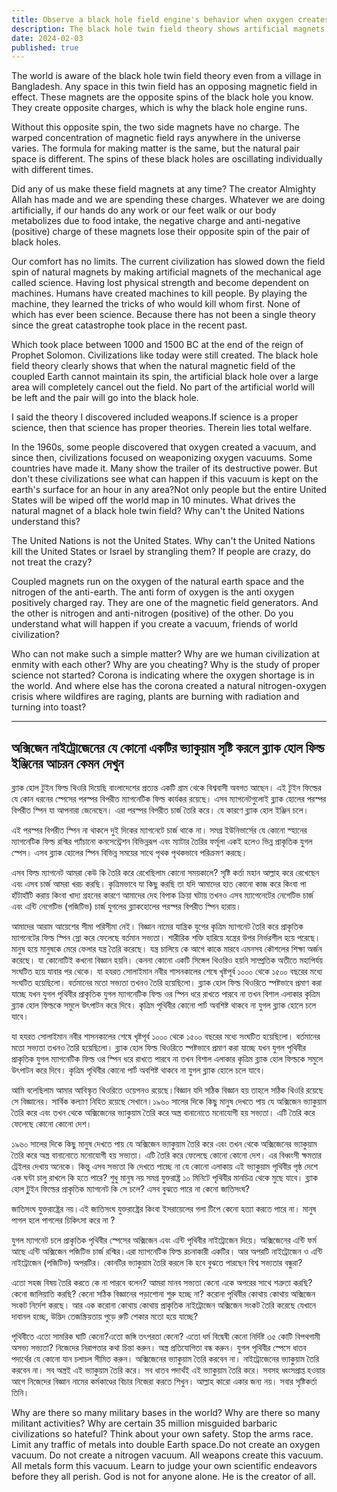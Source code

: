 ```yaml
---
title: Observe a black hole field engine's behavior when oxygen creates a nitrogen vacuum. 
description: The black hole twin field theory shows artificial magnets disrupt natural magnetic fields. Weaponizing oxygen and nitrogen vacuums poses catastrophic risks. Proper scientific understanding and restraint are vital for global safety.
date: 2024-02-03
published: true
---
```


The world is aware of the black hole twin field theory even from a village in Bangladesh. Any space in this twin field has an opposing magnetic field in effect. These magnets are the opposite spins of the black hole you know. They create opposite charges, which is why the black hole engine runs.

Without this opposite spin, the two side magnets have no charge. The warped concentration of magnetic field rays anywhere in the universe varies. The formula for making matter is the same, but the natural pair space is different. The spins of these black holes are oscillating individually with different times.

Did any of us make these field magnets at any time? The creator Almighty Allah has made and we are spending these charges. Whatever we are doing artificially, if our hands do any work or our feet walk or our body metabolizes due to food intake, the negative charge and anti-negative (positive) charge of these magnets lose their opposite spin of the pair of black holes.

Our comfort has no limits. The current civilization has slowed down the field spin of natural magnets by making artificial magnets of the mechanical age called science. Having lost physical strength and become dependent on machines. Humans have created machines to kill people. By playing the machine, they learned the tricks of who would kill whom first. None of which has ever been science. Because there has not been a single theory since the great catastrophe  took place in the recent past.

Which took place between 1000 and 1500 BC at the end of the reign of Prophet Solomon. Civilizations like today were still created. The black hole field theory clearly shows that when the natural magnetic field of the coupled Earth cannot maintain its spin, the artificial black hole over a large area will completely cancel out the field. No part of the artificial world will be left and the pair will go into the black hole.

I said the theory I discovered included weapons.If science is a proper science, then that science has proper theories. Therein lies total welfare.

In the 1960s, some people discovered that oxygen created a vacuum, and since then, civilizations focused on weaponizing oxygen vacuums. Some countries have made it. Many show the trailer of its destructive power. But don't these civilizations see what can happen if this vacuum is kept on the earth's surface for an hour in any area?Not only people but the entire United States will be wiped off the world map in 10 minutes. What drives the natural magnet of a black hole twin field? Why can't the United Nations understand this?

The United Nations is not the United States. Why can't the United Nations kill the United States or Israel by strangling them? If people are crazy, do not treat the crazy?

Coupled magnets run on the oxygen of the natural earth space and the nitrogen of the anti-earth. The anti form of oxygen is the anti oxygen positively charged ray. They are one of the magnetic field generators. And the other is nitrogen and anti-nitrogen (positive) of the other. Do you understand what will happen if you create a vacuum, friends of world civilization?

Who can not make such a simple matter? Why are we human civilization at enmity with each other? Why are you cheating? Why is the study of proper science not started? Corona is indicating where the oxygen shortage is in the world. And where else has the corona created a natural nitrogen-oxygen crisis where wildfires are raging, plants are burning with radiation and turning into toast?

---

## অক্সিজেন নাইট্রোজেনের যে কোনো একটির ভ‍্যাকুয়াম সৃষ্টি করলে ব্ল‍্যাক হোল ফিল্ড ইঞ্জিনের আচরন কেমন দেখুন 

ব্ল‍্যাক হোল টুইন ফিল্ড থিওরি দিয়েছি বাংলাদেশের প্রত‍্যন্ত একটি গ্রাম থেকে বিশ্ববাসী অবগত আছেন। এই টুইন ফিল্ডের যে কোন ধরনের স্পেসের পরস্পর বিপরীত ম‍্যাগনেটিক ফিল্ড কার্যকর রয়েছে। এসব ম‍্যাগনেটগুলোই ব্ল‍্যাক হোলের পরস্পর বিপরীত স্পিন যা আপনারা জেনেছেন। এরা পরস্পর বিপরীত চার্জ তৈরি করে। যে কারণে ব্ল‍্যাক হোল ইঞ্জিন চলে।

এই পরস্পর বিপরীত স্পিন না থাকলে দুই দিকের ম‍্যাগনেটে চার্জ থাকে না। সমগ্র ইউনিভার্সের যে কোনো স্হানের ম‍্যাগনেটিক ফিল্ড রশ্মির প‍্যাঁচানো কনসেন্ট্রেশন বিভিন্নরূপ এবং ম‍্যাটার তৈরির ফর্মূলা একই হলেও ভিন্ন প্রাকৃতিক যুগল স্পেস। এসব ব্ল‍্যাক হোলের স্পিন বিভিন্ন সময়ের সাথে পৃথক পৃথকভাবে  পরিক্রমণ করছে।

এসব ফিল্ড ম‍্যাগনেট আমরা কেউ কি তৈরি করে রেখেছিলাম কোনো সময়কালে? সৃষ্টি কর্তা মহান আল্লাহ করে রেখেছেন এবং এসব চার্জ আমরা খরচ করছি। কৃত্রিমভাবে যা কিছু করছি তা যদি আমাদের হাত কোনো কাজ করে কিংবা পা   হাঁটাহাঁটি করায় কিংবা খাদ‍্য গ্রহনের কারণে আমাদের দেহ বিপাক ক্রিয়া ঘটায় তখনও এসব ম‍্যাগেনেটের নেগেটিভ চার্জ এবং এন্টি নেগেটিভ (পজিটিভ) চার্জ যুগলের ব্ল‍্যাকহোলের পরস্পর বিপরীত  স্পিন হারায়।

আমাদের আরাম আয়েশের সীমা পরিসীমা নেই। বিজ্ঞান নামের   যান্ত্রিক যুগের কৃত্রিম ম‍্যাগনেট তৈরি করে প্রাকৃতিক ম‍্যাগনেটের ফিল্ড স্পিন স্লো করে ফেলেছে বর্তমান সভ‍্যতা। শারীরিক শক্তি হারিয়ে যন্ত্রের উপর নির্ভরশীল হয়ে পরেছে। মানুষ হয়ে মানুষকে মেরে ফেলার যন্ত্র তৈরি করেছে। যন্ত্র চালিয়ে কে আগে কাকে মারবে এমনসব কৌশলের শিক্ষা অর্জন করেছে। যা কোনোটিই কখনো বিজ্ঞান হয়নি। কেননা কোনো একটি সিঙ্গেল থিওরিও হয়নি সাম্প্রতিক অতীতে মহাপির্যয় সংঘটিত হয়ে যাবার পর থেকে। যা হযরত সোলাইমান নবীর শাসনকালের শেষে খৃষ্টপূর্ব ১০০০ থেকে ১৫০০ বছরের মধ‍্যে সংঘটিত হয়েছিলো। বর্তমানের মতো সভ‍্যতা  তখনও তৈরি হয়েছিলো। ব্ল‍্যাক হোল ফিল্ড থিওরিতে স্পষ্টভাবে প্রমাণ করা যাচ্ছে যখন যুগল পৃথিবীর প্রাকৃতিক যুগল ম‍্যাগনেটিক ফিল্ড   ওর স্পিন ধরে রাখতে পারবে না তখন বিশাল এলাকার কৃত্রিম  ব্ল‍্যাক হোল ফিল্ডকে সমুলে উৎপাটন করে দিবে। কৃত্রিম পৃথিবীর কোনো পার্ট অবশিষ্ট থাকবে না যুগল ব্ল‍্যাক হোলে চলে যাবে। 

যা হযরত সোলাইমান নবীর শাসনকালের শেষে খৃষ্টপূর্ব ১০০০ থেকে ১৫০০ বছরের মধ‍্যে সংঘটিত হয়েছিলো। বর্তমানের মতো সভ‍্যতা  তখনও তৈরি হয়েছিলো। ব্ল‍্যাক হোল ফিল্ড থিওরিতে স্পষ্টভাবে প্রমাণ করা যাচ্ছে যখন যুগল পৃথিবীর প্রাকৃতিক যুগল ম‍্যাগনেটিক ফিল্ড   ওর স্পিন ধরে রাখতে পারবে না তখন বিশাল এলাকার কৃত্রিম  ব্ল‍্যাক হোল ফিল্ডকে সমুলে উৎপাটন করে দিবে। কৃত্রিম পৃথিবীর কোনো পার্ট অবশিষ্ট থাকবে না যুগল ব্ল‍্যাক হোলে চলে যাবে। 

আমি বলেছিলাম আমার আবিস্কৃত থিওরিতে ওয়েপনও রয়েছে।বিজ্ঞান যদি সঠিক বিজ্ঞান হয় তাহলে সঠিক থিওরি রয়েছে সে বিজ্ঞানের। সার্বিক কল‍্যাণ নিহিত রয়েছে সেখানে।১৯৬০ সালের দিকে কিছু মানুষ দেখতে পায় যে  অক্সিজেন ভ‍্যাকুয়াম তৈরি করে এবং তখন থেকে অক্সিজেনের ভ‍্যাকুয়াম তৈরি করে অস্ত্র বানানোতে মনোযোগী হয় সভ‍্যতা। এটি তৈরি করে ফেলেছে কোনো কোনো দেশ।

১৯৬০ সালের দিকে কিছু মানুষ দেখতে পায় যে  অক্সিজেন ভ‍্যাকুয়াম তৈরি করে এবং তখন থেকে অক্সিজেনের ভ‍্যাকুয়াম তৈরি করে অস্ত্র বানানোতে মনোযোগী হয় সভ‍্যতা। এটি তৈরি করে ফেলেছে কোনো কোনো দেশ। এর বিধ্বংসী ক্ষমতার ট্রেইলর দেখায় অনেকে। কিন্তু এসব সভ‍্যতা কি দেখতে পাচ্ছে না যে কোনো এলাকায় এই ভ‍্যাকুয়াম পৃথিবীর পৃষ্ঠ দেশে এক ঘন্টা চালু রাখলে কি হতে পারে? শুধু মানুষ নয় সমগ্র যুক্তরাষ্ট্র ১০ মিনিটে পৃথিবীর মানচিত্র থেকে মুছে যাবে। ব্ল‍্যাক হোল টুুইন ফিল্ডের প্রাকৃতিক ম‍্যাগনেট কি সে চলে? এসব বুঝতে পারে না কেনো জাতিসংঘ?

জাতিসংঘ যুক্তরাষ্ট্রের নয়।এই জাতিসংঘ যুক্তরাষ্ট্রের কিংবা ইসরায়েলের গলা টিপে কেনো হত‍্যা করতে পারে না। মানুষ পাগল হলে পাগলের চিকিৎসা করে না ?

যুগল ম‍্যাগনেট চলে প্রাকৃতিক পৃথিবীর স্পেসের অক্সিজেন এবং এন্টি পৃথিবীর নাইট্রোজেন দিয়ে। অক্সিজেনের এন্টি ফর্ম আছে এন্টি অক্সিজেন পজিটিভ চার্জ রশ্মির।এরা ম‍্যাগনেটিক ফিল্ড রচনাকারী একটির। আর অপরটি নাইট্রোজেন ও এন্টি নাইট্রোজেন (পজিটিভ) অপরটির। কোনটির ভ‍্যাকুয়াম তৈরি করলে কি হবে বুঝতে পারছেন বিশ্ব সভ‍্যতার বন্ধুরা?

এতো সহজ বিষয় তৈরি করতে কে না পারবে বলেন? আমরা মানব সভ‍্যতা কেনো একে অপরের সাথে  শত্রুতা করছি? কেনো জালিয়াতি করছি? কেনো সঠিক বিজ্ঞানের পড়াশোনা শুরু হচ্ছে না?  করোনা পৃথিবীর কোথায় কোথায় অক্সিজেন সংকট নির্দেশ করছে। আর এক করোনা কোথায় কোথায় প্রাকৃতিক  নাইট্রোজেন অক্সিজেন সংকট তৈরি করেছে যেখানে দাবানল হচ্ছে, উদ্ভিদ তেজস্ক্রিয়তায় পুড়ে রুটি শেকার মতো হয়ে যাচ্ছে?

পৃথিবীতে এতো সামরিক ঘাটি কেনো?এতো জঙ্গি তৎপরতা কেনো? এতো ধর্ম বিদ্বেষী কেনো নির্দিষ্ট ৩৫ কোটি বিপথগামী অসভ‍্য সভ‍্যতা? নিজেদের নিরাপত্তার কথা চিন্তা করুন। অস্ত্র প্রতিযোগিতা বন্ধ করুন। যুগল পৃথিবীর স্পেসে ধাতব পদার্থের যে কোনো যান চলাচল সীমিত করুন। অক্সিজেনের ভ‍্যাকুয়াম তৈরি করবেন না। নাইট্রোজেনের ভ‍্যাকুয়াম তৈরি করবেন না। সব অস্ত্রই এই ভ‍্যাকুয়াম তৈরি করে। সব ধাতব পদার্থই এই ভ‍্যাকুয়াম তৈরি করে। সবসহ ধ্বংসপ্রাপ্ত হওয়ার আগে নিজেদের বিজ্ঞান নামের কর্মকাণ্ডের বিচার নিজেরা করতে শিখুন। আল্লাহ কারো একার জন‍্য  নয়। সবার সৃষ্টিকর্তা তিনি।

Why are there so many military bases in the world? Why are there so many militant activities? Why are certain 35 million misguided barbaric civilizations so hateful? Think about your own safety. Stop the arms race. Limit any traffic of metals into double Earth space.Do not create an oxygen vacuum. Do not create a nitrogen vacuum. All weapons create this vacuum. All metals form this vacuum. Learn to judge your own scientific endeavors before they all perish. God is not for anyone alone. He is the creator of all.
